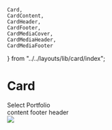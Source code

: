 
    Card,
    CardContent,
    CardHeader,
    CardFooter,
    CardMediaCover,
    CardMediaHeader,
    CardMediaFooter
} from "../../layouts/lib/card/index";

# Card

<Card>
    <CardHeader label={"Program Application"}>
        <div className="instruction_area"><span data-i18n="true">Select Portfolio</span></div>
    </CardHeader>
    <CardContent>
        content
    </CardContent>
    <CardFooter>
        footer
    </CardFooter>
</Card>

<Card className="card ui">
<CardMediaCover
    cover="https://drscdn.500px.org/photo/1087619849/q%3D90_m%3D2048/v2?sig=508927fbd5a6d63b91b617fb1a7d4a75a1e4e1c2ce6d4a1905c3a8e1bc4faf9b"
    >
    <CardMediaHeader>header</CardMediaHeader>
    <CardMediaFooter>
        <div className="avatar large centered" style={{width: '54px'}}>
            <img src="https://drscdn.500px.org/user_avatar/20054901/q%3D85_w%3D300_h%3D300/v2?webp=true&v=1&sig=d05164ca5d57992d2d0c9dc9effbcf6ff0f4c7d897889538b707623994ad929f" />
        </div>
    </CardMediaFooter>
</CardMediaCover>
</Card>